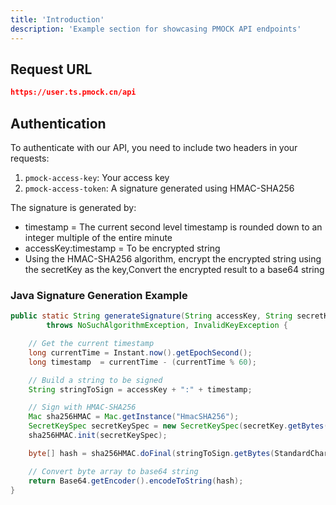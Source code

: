 ```yaml
---
title: 'Introduction'
description: 'Example section for showcasing PMOCK API endpoints'
---
```


## Request URL
```json
https://user.ts.pmock.cn/api
```

## Authentication
To authenticate with our API, you need to include two headers in your requests:

1. `pmock-access-key`: Your access key
2. `pmock-access-token`: A signature generated using HMAC-SHA256

The signature is generated by:
  * timestamp = The current second level timestamp is rounded down to an integer multiple of the entire minute
  * accessKey:timestamp = To be encrypted string
  * Using the HMAC-SHA256 algorithm, encrypt the encrypted string using the secretKey as the key,Convert the encrypted result to a base64 string

### Java Signature Generation Example

```java
public static String generateSignature(String accessKey, String secretKey)
        throws NoSuchAlgorithmException, InvalidKeyException {

    // Get the current timestamp
    long currentTime = Instant.now().getEpochSecond();
    long timestamp  = currentTime - (currentTime % 60);

    // Build a string to be signed
    String stringToSign = accessKey + ":" + timestamp;

    // Sign with HMAC-SHA256
    Mac sha256HMAC = Mac.getInstance("HmacSHA256");
    SecretKeySpec secretKeySpec = new SecretKeySpec(secretKey.getBytes(StandardCharsets.UTF_8), "HmacSHA256");
    sha256HMAC.init(secretKeySpec);

    byte[] hash = sha256HMAC.doFinal(stringToSign.getBytes(StandardCharsets.UTF_8));

    // Convert byte array to base64 string
    return Base64.getEncoder().encodeToString(hash);
}
```